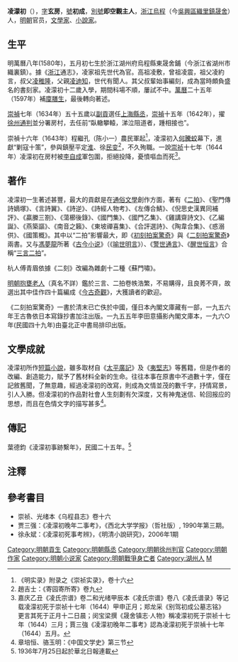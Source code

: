 {{明清人物信息框
| 姓名 = 凌濛初
| 原名 =
| 圖片名稱 = 凌濛初.jpg
| 圖片大小 = 220px
| 圖片說明 = 《嘉慶湖州凌氏宗譜》之凌濛初像
| 最高職務 = 徐州通判
| 屆數 = 
| 國家 = 大明
| 前任 = 
| 繼任 = 
| 爵位 =
| 籍貫 = [[浙江|浙江]][[烏程縣|烏程縣]]
| 族裔 = 漢族
| 旗籍 = 
| 字號 = 字玄房，號初成，別號即空觀主人
| 諡號 = 
| 出生日期 = [[萬曆|萬曆]]八年五月初七<br>（1580年6月18日）
| 出生地點 = [[浙江|浙江]][[烏程縣|烏程縣]]
| 逝世日期 = [[崇禎|崇禎]]十七年正月十二日<br>（1644年2月21日）
| 逝世地點 = [[南直隸|直隸]][[铜山县_(清朝)|銅山縣]]
| 墓葬 =
| 配偶 =
| 親屬 =（父）[[凌迪知|凌迪知]]
| 出身 = 
| 經歷 = 
| 著作 =
*《[[初刻拍案驚奇|初刻拍案驚奇]]》、《[[二刻拍案驚奇|二刻拍案驚奇]]》
}}

'''凌濛初'''（{{bd|1580年|6月18日|1644年|2月21日|catIdx=L凌}}），[[表字|字]]'''玄房'''，[[號|號]]'''初成'''，[[別號|別號]]'''即空觀主人'''，[[浙江|浙江]][[烏程|烏程]]（今[[吳興區|吳興區]][[織里鎮|織里鎮]][[晟舍|晟舍]]）人，[[明朝|明朝]]官员，[[文學家|文學家]]、[[小說家|小說家]]。

== 生平 ==
明萬曆八年(1580年)，五月初七生於浙江湖州府烏程縣東晟舍鋪（今浙江省湖州市織裏鎮）。據《[[浙江|浙江]]通志》，凌家祖先世代為官。高祖凌敷，曾祖凌震，祖父凌約言，叔父[[凌稚隆|凌稚隆]]，父親[[凌迪知|凌迪知]]，世代有聞人。其父叔輩始事編刻，成為當時頗負盛名的書刻家。凌濛初十二歲入學，期間科場不順，屢試不中。[[萬曆|萬曆]]二十五年（1597年）補[[廩膳生|廩膳生]]，最後轉向著述。

[[崇禎|崇禎]]七年（1634年）五十五歲以[[副貢|副貢]]選任[[上海|上海]][[縣丞|縣丞]]，[[崇禎|崇禎]]十五年（1642年），擢[[徐州|徐州]][[通判|通判]]並分署房村，去任前“臥轍攀轅，涕泣阻道者，踵相接也”。

崇禎十六年（1643年）程繼孔（陈小一）農民軍起<ref>《明实录》附录之《崇祯实录》，卷十六</ref>，凌濛初入[[何騰蛟|何騰蛟]]幕下，進獻“剿寇十策”，參與鎮壓平定[[淮|淮]]、徐[[民变|民变]]<ref>趙吉士：《寄园寄所寄》卷九</ref>，不久殉職。一說[[崇祯|崇祯]]十七年（1644年）凌濛初在房村被[[李自成|李自成]]軍包圍，拒絕投降，憂憤嘔血而死<ref>嘉庆乙丑《凌氏宗谱》卷二和光绪甲辰本《凌氏宗谱》卷八《凌氏谱录》等记载凌濛初死于崇祯十七年（1644）甲申正月；郑龙采《别驾初成公墓志铭》更言其死于正月十二日晨；闵宝梁撰《晟舍镇志·人物》稱凌濛初死于崇祯十七年（1644）三月；賈三強《凌濛初晚年二事考》認為凌濛初死于崇禎十七年（1644）五月。</ref>。

== 著作 ==
凌濛初一生著述甚豐，最大的貢獻是在[[通俗文學|通俗文學]]創作方面，著有《[[二拍|二拍]]》、《聖門傳詩嫡塚》、《言詩翼》、《詩逆》、《詩經人物考》、《左傳合鯖》、《倪思史漢異同補評》、《贏縢三劄》、《蕩櫛後錄》、《國門集》、《國門乙集》、《雞講齋詩文》、《乙編誕》、《燕築謳》、《南音之籟》、《東坡禪喜集》、《合評選詩》、《陶韋合集》、《惑溺供》、《國策概》。其中以“二拍”影響最大，即《[[初刻拍案驚奇|初刻拍案驚奇]]》與《[[二刻拍案驚奇|二刻拍案驚奇]]》兩書。又与[[馮夢龍|馮夢龍]]所著《[[古今小说|古今小说]]》（《[[喻世明言|喻世明言]]》）、《[[警世通言|警世通言]]》、《[[醒世恒言|醒世恒言]]》合稱“[[三言二拍|三言二拍]]”。

杭人傅青眉依據《二刻》改編為雜劇十二種《蘇門嘯》。

[[明朝|明朝]][[抱甕老人|抱甕老人]]（真名不詳）鑑於三言、二拍卷帙浩繁，不易購得，且良莠不齊，故選出其中佳作四十篇編成《[[今古奇觀|今古奇觀]]》，大獲讀者的歡迎。

《二刻拍案驚奇》一書於清末已亡佚於中國，僅日本內閣文庫藏有一部，一九五六年王古魯依日本寫錄抄書加注出版。一九五五年李田意攝影內閣文庫本，一九六○年(民國四十九年)由臺北正中書局排印出版。

== 文學成就 ==
凌濛初所作[[短篇小說|短篇小說]]，雖多取材自《[[太平廣記|太平廣記]]》及《[[夷堅志|夷堅志]]》等舊籍，但是作者的改編、創造能力，賦予了舊材料全新的生命。往往本事在原書中不過數十字，僅在記敘舊聞，了無意趣，經過凌濛初的改寫，則成為文情並茂的數千字，抒情寫景，引人入勝。但凌濛初的作品對社會人生刻劃有欠深度，又有神鬼迷信、轮回报应的思想，而且在色情文字的描写甚多<ref>章培恒、骆玉明：《中国文学史》第三节</ref>。

== 傳記 ==
葉德鈞《淩濛初事跡繫年》，民國二十五年。<ref>1936年7月25日起於華北日報連載</ref>

== 注釋 ==
{{Reflist|2}}

== 參考書目 ==
{{refbegin}}
* 崇祯、光绪本《乌程县志》卷十六
* 贾三强：《凌濛初晚年二事考》，《西北大学学报》（哲社版）, 1990年第三期。
* 徐永斌：《凌濛初死事考辨》，《明清小說研究》，2006年1期

{{refend}}
{{Wikisource author}}
{{Authority control}}
{{DEFAULTSORT:Ling凌}}
[[Category:明朝貢生|Category:明朝貢生]]
[[Category:明朝縣丞|Category:明朝縣丞]]
[[Category:明朝徐州判官|Category:明朝徐州判官]]
[[Category:明朝作家|Category:明朝作家]]
[[Category:明朝小说家|Category:明朝小说家]]
[[Category:明朝戰爭身亡者|Category:明朝戰爭身亡者]]
[[Category:湖州人|Category:湖州人]]
[[Category:凌姓|M]]